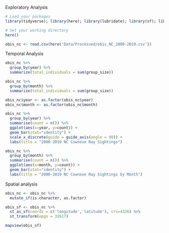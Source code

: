 Exploratory Analysis

```r
# Load your packages
library(tidyverse); library(here); library(lubridate); library(sf); library(mapview); library(leaflet)

# Set your working directory
here()
```

```r
obis_nc <- read.csv(here('Data/Processed/obis_NC_2000-2019.csv'))
```

Temporal Analysis
```r
obis_nc %>%
  group_by(year) %>%
  summarize(total_individuals = sum(group_size))
```

```r
obis_nc %>%
  group_by(month) %>%
  summarize(total_individuals = sum(group_size))
```

```r
obis_nc$year <- as.factor(obis_nc$year)
obis_nc$month <- as.factor(obis_nc$month)

obis_nc %>%
  group_by(year) %>%
  summarise(count = n()) %>%
  ggplot(aes(x=year, y=count)) +
  geom_bar(stat="identity") +
  scale_x_discrete(guide = guide_axis(angle = 90)) +
  labs(title = "2000-2019 NC Cownose Ray Sightings")
```

```r
obis_nc %>%
  group_by(month) %>%
  summarise(count = n()) %>%
  ggplot(aes(x=month, y=count)) +
  geom_bar(stat="identity") +
  labs(title = "2000-2019 NC Cownose Ray Sightings by Month")
```

Spatial analysis
```r
obis_nc <- obis_nc %>%
  mutate_if(is.character, as.factor)

obis_sf <- obis_nc %>%
  st_as_sf(coords = c('longitude','latitude'), crs=4326) %>%
  st_transform(epgs = 32617)

mapview(obis_sf)
```
